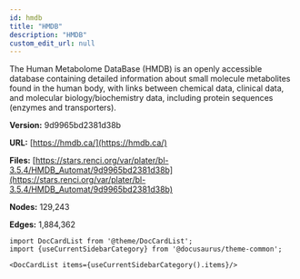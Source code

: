 ```yaml
---
id: hmdb
title: "HMDB"
description: "HMDB"
custom_edit_url: null
---
```





The Human Metabolome DataBase (HMDB) is an openly accessible database containing detailed information about small molecule metabolites found in the human body, with links between chemical data, clinical data, and molecular biology/biochemistry data, including protein sequences (enzymes and transporters).

**Version:** 9d9965bd2381d38b

**URL:** [https://hmdb.ca/](https://hmdb.ca/)

**Files:** [https://stars.renci.org/var/plater/bl-3.5.4/HMDB_Automat/9d9965bd2381d38b](https://stars.renci.org/var/plater/bl-3.5.4/HMDB_Automat/9d9965bd2381d38b)

**Nodes:** 129,243

**Edges:** 1,884,362





```mdx-code-block
import DocCardList from '@theme/DocCardList';
import {useCurrentSidebarCategory} from '@docusaurus/theme-common';

<DocCardList items={useCurrentSidebarCategory().items}/>
```
      